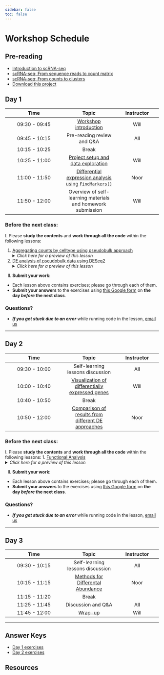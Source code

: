 ```yaml
---
sidebar: false
toc: false
---
```


# Workshop Schedule

## Pre-reading
* [Introduction to scRNA-seq](https://hbctraining.github.io/Intro-to-scRNAseq-Quarto/lessons/01_intro_to_scRNA-seq.html)
* [scRNA-seq: From sequence reads to count matrix](https://hbctraining.github.io/Intro-to-scRNAseq-Quarto/lessons/02_SC_generation_of_count_matrix.html)
* [scRNA-seq: From counts to clusters](00_counts_to_clusters_overview.qmd)
* [Download this project](https://www.dropbox.com/scl/fi/c3ggrdttuk3cqovqocy1a/Pseudobulk_workshop.zip?rlkey=nehku3i8mrtkbibe4wvt04n40&st=t8noj7w8&dl=1)

## Day 1

| Time |  Topic  | Instructor |
|:-----------:|:----------:|:--------:|
| 09:30 - 09:45 | [Workshop introduction](../slides/workshop_intro_slides.pdf) |  Will |
| 09:45 - 10:15 | Pre-reading review and Q&A | All |
| 10:15 - 10:25 | Break | |
| 10:25 - 11:00 | [Project setup and data exploration ](01_setup_intro_dataset.qmd) | Will |
| 11:00 - 11:50 | [Differential expression analysis using `FindMarkers()`](02_DEanalysis_using_FindMarkers.qmd) | Noor |
| 11:50 - 12:00 | Overview of self-learning materials and homework submission | Will |


### Before the next class:

I. Please **study the contents** and **work through all the code** within the following lessons:
 
   1. [Aggregating counts by celltype using pseudobulk approach](03_pseudobulk_DESeq2.qmd)
      <details>
       <summary><i>Click here for a preview of this lesson</i></summary>
       <br> Forming pseudobulk samples is important to perform accurate differential expression analysis. Treating each cell as an independent replicate leads to underestimation of the variance and misleadingly small p-values. Working on the level of pseudobulk ensures reliable statistical tests because the samples correspond to the actual units of replication.  <br><br>In this lesson you will:<br>
             - Aggregate counts for a given celltype<br>
             - Demonstrate an efficent way to aggregate counts for multiple celltypes<br>
             - Use the aggregated counts to create a DESeq2 object for downstream analysis<br>
<br>
        </details>

  2. [DE analysis of pseudobulk data using DESeq2](04_pseudobulk_DE_analysis.qmd)
      <details>
       <summary><i>Click here for a preview of this lesson</i></summary>
       <br> The next step is to take the DESeq2 object and run through the analysis workflow to identify differentially expressed genes. <br><br>In this lesson you will:<br>
           - Perform sample level QC<br>   
           - Evaluate gene-wise dispersions to evalute model fit<br>
           - Extract results and understand the statistics generated<br><br>
        </details>       
         

II. **Submit your work**:
   * Each lesson above contains exercises; please go through each of them.
   * **Submit your answers** to the exercises using [this Google form](https://forms.gle/sZeXdaUwf4uwwMah7) on **the day *before* the next class**.
   


### Questions?
* ***If you get stuck due to an error*** while running code in the lesson, [email us](mailto:hbctraining@hsph.harvard.edu) 

***

## Day 2

| Time |  Topic  | Instructor |
|:-----------:|:----------:|:--------:|
| 09:30 - 10:00 | Self-learning lessons discussion | All |
| 10:00 - 10:40 | [Visualization of differentially expressed genes](../lessons/05_pseudobulk_DE_visualizations.md) | Will |
| 10:40 - 10:50|  Break |  |
| 10:50 - 12:00 | [Comparison of results from different DE approaches](../lessons/06_DE_comparisons.md) | Noor|

### Before the next class:

I. Please **study the contents** and **work through all the code** within the following lessons:
   1. [Functional Analysis](../lessons/07_functional_analysis_pseudobulk.md)
      <details>
       <summary><i>Click here for a preview of this lesson</i></summary>
         <br>Now that we have significant genes, let's gain some biological insight <br><br>In this lesson, we will:<br>
             - Discuss approaches for functional analysis<br>
             - Use clusterProfiler to run over-representation analsyis and visualize results<br>
             - Use clusterProfiler to run GSEA <br><br>
        </details>

II. **Submit your work**:
   * Each lesson above contains exercises; please go through each of them.
   * **Submit your answers** to the exercises using [this Google form](https://forms.gle/7bmFiRZc6MQX7YXm7) on **the day *before* the next class**.

### Questions?
* ***If you get stuck due to an error*** while running code in the lesson, [email us](mailto:hbctraining@hsph.harvard.edu) 


***


## Day 3

| Time |  Topic  | Instructor |
|:-----------:|:----------:|:--------:|
| 09:30 - 10:15 | Self-learning lessons discussion | All |
| 10:15 - 11:15| [Methods for Differental Abundance](../lessons/08_differential_abundance.md)  | Noor  |
| 11:15 - 11:20 | Break |
| 11:25 - 11:45| Discussion and Q&A | All |
| 11:45 - 12:00| [Wrap-up](../lectures/Workshop_wrapup.pdf) | Will |

***

## Answer Keys
* [Day 1 exercises](../homework/Day_1_answer_key.md) 
* [Day 2 exercises](../homework/Day_2_answer_key.md) 





## Resources
